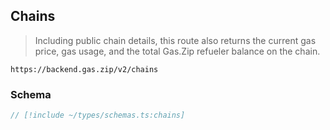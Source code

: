 ## Chains

> Including public chain details, this route also returns the current gas price, gas usage, and the total Gas.Zip refueler balance on the chain.

`https://backend.gas.zip/v2/chains`

### Schema

```ts
// [!include ~/types/schemas.ts:chains]
```
